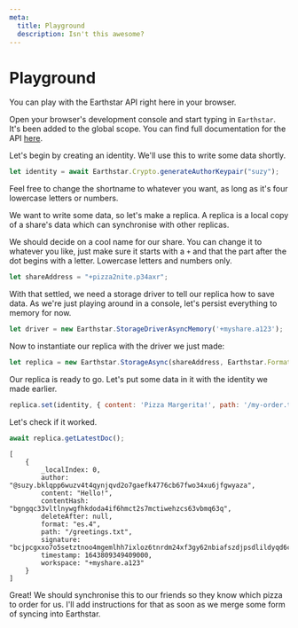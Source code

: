 ```yaml
---
meta:
  title: Playground
  description: Isn't this awesome?
---
```



# Playground

You can play with the Earthstar API right here in your browser.

Open your browser's development console and start typing in `Earthstar`. It's been added to the global scope. You can find full documentation for the API [here](https://doc.deno.land/https://deno.land/x/stone_soup@v8.0.0/mod.ts).
  
Let's begin by creating an identity. We'll use this to write some data shortly.

```js
let identity = await Earthstar.Crypto.generateAuthorKeypair("suzy");
```

Feel free to change the shortname to whatever you want, as long as it's four lowercase letters or numbers.

We want to write some data, so let's make a replica. A replica is a local copy of a share's data which can synchronise with other replicas.

We should decide on a cool name for our share. You can change it to whatever you like, just make sure it starts with a `+` and that the part after the dot begins with a letter. Lowercase letters and numbers only.

```js
let shareAddress = "+pizza2nite.p34axr";
```

With that settled, we need a storage driver to tell our replica how to save data. As we're just playing around in a console, let's persist everything to memory for now.

```js
let driver = new Earthstar.StorageDriverAsyncMemory('+myshare.a123');
```

Now to instantiate our replica with the driver we just made:

```js
let replica = new Earthstar.StorageAsync(shareAddress, Earthstar.FormatValidatorEs4, driver);
```

Our replica is ready to go. Let's put some data in it with the identity we made earlier.

```js
replica.set(identity, { content: 'Pizza Margerita!', path: '/my-order.txt', format: 'es.4'});
```

Let's check if it worked.

```js
await replica.getLatestDoc();
```

```
[
	{
		_localIndex: 0,
		author: "@suzy.bklqpp6wuzv4t4qynjqvd2o7gaefk4776cb67fwo34xu6jfgwyaza",
		content: "Hello!",
		contentHash: "bgngqc33vltlnywgfhkdoda4if6hmct2s7mctiwehzcs63vbmq63q",
		deleteAfter: null,
		format: "es.4",
		path: "/greetings.txt",
		signature: "bcjpcgxxo7o5setztnoo4mgemlhh7ixloz6tnrdm24xf3gy62nbiafszdjpsdlildyqd6cp5gp46jxb4nummkxjmki4whnlgcjew4caa",
		timestamp: 1643809349409000,
		workspace: "+myshare.a123"
	}
]
```

Great! We should synchronise this to our friends so they know which pizza to order for us. I'll add instructions for that as soon as we merge some form of syncing into Earthstar.

<ModuleInject/>